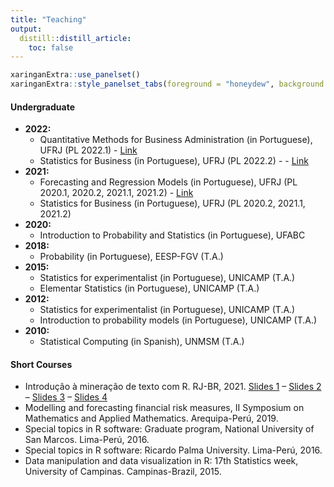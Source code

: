 ```yaml
---
title: "Teaching"
output:
  distill::distill_article:
    toc: false
---
```



```r
xaringanExtra::use_panelset()
xaringanExtra::style_panelset_tabs(foreground = "honeydew", background = "#0F2E3D")
```



::::: {.panelset}

::: {.panel}

#### Undergraduate {.panel-name}

- **2022:**
  - Quantitative Methods for Business Administration (in Portuguese), UFRJ (PL 2022.1) - [Link](ACA124.html)
   - Statistics for Business (in Portuguese), UFRJ (PL 2022.2) - - [Link](MAD211.html)
- **2021:**
  - Forecasting and Regression Models (in Portuguese), UFRJ (PL 2020.1, 2020.2, 2021.1, 2021.2) - [Link](ACA128.html)
  - Statistics for Business (in Portuguese), UFRJ (PL 2020.2, 2021.1, 2021.2)
- **2020:**
  - Introduction to Probability and Statistics (in Portuguese), UFABC
- **2018:**
  - Probability (in Portuguese), EESP-FGV  (T.A.)
- **2015:**
  - Statistics for experimentalist (in Portuguese), UNICAMP (T.A.)
  - Elementar Statistics (in Portuguese), UNICAMP (T.A.)
* **2012:**
  - Statistics for experimentalist (in Portuguese), UNICAMP (T.A.)
  - Introduction to probability models (in Portuguese), UNICAMP (T.A.)
- **2010:**
  - Statistical Computing (in Spanish), UNMSM (T.A.)

:::

::: {.panel}

#### Short Courses {.panel-name}


- Introdução à mineração de texto com R. RJ-BR, 2021. [Slides 1](https://ctruciosm.github.io/IMTR/IMTR) -- [Slides 2](https://ctruciosm.github.io/IMTR/IMTR2) --
[Slides 3](https://ctruciosm.github.io/IMTR/IMTR3) -- [Slides 4](https://ctruciosm.github.io/IMTR/IMTR4)
- Modelling and forecasting financial risk measures, II Symposium on Mathematics and Applied Mathematics. Arequipa-Perú, 2019.
- Special topics in R software: Graduate program, National University of San Marcos. Lima-Perú, 2016.
- Special topics in R software: Ricardo Palma University. Lima-Perú, 2016.
- Data manipulation and data visualization in R: 17th Statistics week, University of Campinas. Campinas-Brazil, 2015.

:::


:::::

